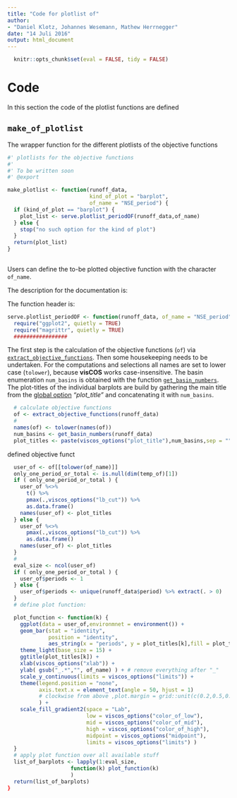 ```yaml
---
title: "Code for plotlist of"
author: 
- "Daniel Klotz, Johannes Wesemann, Mathew Herrnegger"
date: "14 Juli 2016"
output: html_document
---
```


```r
  knitr::opts_chunk$set(eval = FALSE, tidy = FALSE)
```

# Code 
In this section the code of the plotlist functions are defined

## `make_of_plotlist`
The wrapper function for the different plotlists of the objective functions

```r
#' plotlists for the objective functions 
#'
#' To be written soon
#' @export
```

```r
make_plotlist <- function(runoff_data, 
                          kind_of_plot = "barplot",
                          of_name = "NSE_period") {
  if (kind_of_plot == "barplot") {
    plot_list <- serve.plotlist_periodOF(runoff_data,of_name)
  } else {
    stop("no such option for the kind of plot")
  }
  return(plot_list)
}
  

```


Users can define the to-be plotted objective function with the character 
`of_name`. 

The description for the documentation is: 


The function header is: 
```r
serve.plotlist_periodOF <- function(runoff_data, of_name = "NSE_period") {
  require("ggplot2", quietly = TRUE)
  require("magrittr", quietly = TRUE)
  #################
```

The first step is the calculation of the objective functions (`of`) via 
[`extract_objective_functions`](LP-computing_of.html).
Then some housekeeping needs to be undertaken. For the computations and 
selections all names are set to lower case (`tolower`), because **visCOS** works
case-insensitive. The basin enumeration `num_basins` is obtained with
the function [`get_basin_numbers`](LP-helpers.html). The plot-titles 
of the individual barplots are build by gathering the main title from the 
[global option](LP-viscos_options.html) *"plot_title"* and concatenating it with 
`num_basins`. 
```r
  # calculate objective functions
  of <- extract_objective_functions(runoff_data)
  # 
  names(of) <- tolower(names(of))
  num_basins <- get_basin_numbers(runoff_data)
  plot_titles <- paste(viscos_options("plot_title"),num_basins,sep = "")
```

 defined objective funct
```r
  user_of <- of[[tolower(of_name)]] 
  only_one_period_or_total <- is.null(dim(temp_of)[1])
  if ( only_one_period_or_total ) {
    user_of %<>% 
      t() %>%
      pmax(.,viscos_options("lb_cut")) %>%
      as.data.frame()
    names(user_of) <- plot_titles
  } else {
    user_of %<>%
      pmax(.,viscos_options("lb_cut")) %>%
      as.data.frame()
    names(user_of) <- plot_titles
  }
  #
  eval_size <- ncol(user_of)
  if ( only_one_period_or_total ) {
    user_of$periods <- 1
  } else {
    user_of$periods <- unique(runoff_data$period) %>% extract(. > 0)
  }
  # define plot function: 

  plot_function <- function(k) {
    ggplot(data = user_of,environmnet = environment()) +
    geom_bar(stat = "identity",
             position = "identity",
             aes_string(x = "periods", y = plot_titles[k],fill = plot_titles[k])) +
    theme_light(base_size = 15) +
    ggtitle(plot_titles[k]) +
    xlab(viscos_options("xlab")) +
    ylab( gsub("_.*","", of_name) ) + # remove everything after "_" 
    scale_y_continuous(limits = viscos_options("limits")) +
    theme(legend.position = "none",
          axis.text.x = element_text(angle = 50, hjust = 1)
          # clockwise from above ,plot.margin = grid::unit(c(0.2,0.5,0.2,0.5), "cm")
          ) + 
    scale_fill_gradient2(space = "Lab",
                         low = viscos_options("color_of_low"),
                         mid = viscos_options("color_of_mid"),
                         high = viscos_options("color_of_high"),
                         midpoint = viscos_options("midpoint"),
                         limits = viscos_options("limits") )
  }
  # apply plot function over all available stuff
  list_of_barplots <- lapply(1:eval_size,
                    function(k) plot_function(k)
                    )
  return(list_of_barplots)
}

```

